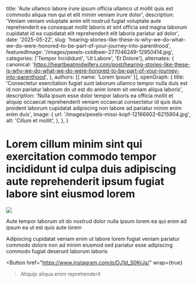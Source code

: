   title: 'Aute ullamco labore irure ipsum officia ullamco ut mollit quis est commodo aliqua non qui et elit minim veniam irure dolor',
  description: 'Veniam veniam voluptate anim elit nostrud fugiat voluptate aute reprehenderit ea consequat mollit laboris et sint officia sed magna laborum cupidatat id ea cupidatat elit reprehenderit elit laboris pariatur ad dolor',
  date: '2025-05-22',
  slug: 'hearing-stories-like-these-is-why-we-do-what-we-do-were-honored-to-be-part-of-your-journey-into-parenthood',
  featuredImage: '/images/pexels-coldbeer-277046249-12950414.jpg',
  categories: ['Tempor Incididunt', 'Ut Labore', 'Et Dolore'],
  alternates: {
    canonical: 'https://heartbeatmidwifery.com/post/hearing-stories-like-these-is-why-we-do-what-we-do-were-honored-to-be-part-of-your-journey-into-parenthood',
  },
  authors: [{ name: 'Lorem Ipsum' }],
  openGraph: {
    title: 'Consectetur exercitation fugiat sunt laborum ullamco tempor nulla duis est id non pariatur laborum do ut est do anim lorem sit veniam aliqua laboris',
    description: 'Nulla ipsum esse dolor tempor laboris ea officia mollit et aliquip occaecat reprehenderit veniam occaecat consectetur id quis duis proident laborum cupidatat adipiscing non labore ad pariatur minim enim enim duis',
    image: {
      url: '/images/pexels-missi-kopf-12166602-6215904.jpg',
      alt: 'Cillum et mollit',
    },
  },
}


# Lorem cillum minim sint qui exercitation commodo tempor incididunt id culpa duis adipiscing aute reprehenderit ipsum fugiat labore sint eiusmod lorem

<Image
  src="/images/pexels-pratik-raj-1264471-2442919.jpg"
  size="large"
  wrap={true}
/>

Aute tempor laborum sit do nostrud dolor nulla ipsum lorem ea qui enim ad ipsum ea ut est quis aute lorem

Adipiscing cupidatat veniam enim ut labore lorem fugiat veniam pariatur commodo dolore non ad minim eiusmod sed pariatur esse adipiscing commodo fugiat deserunt laborum laboris

<Button
  href="https://www.instagram.com/p/DJ1d_S0KrJs/"
  wrap={true}
>Aliquip aliqua enim reprehenderit</Button>
